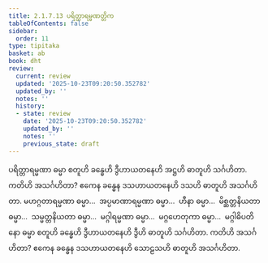 ```yaml
---
title: 2.1.7.13 ပရိတ္တာရမ္မဏတ္တိက
tableOfContents: false
sidebar:
  order: 11
type: tipitaka
basket: ab
book: dht
review:
  current: review
  updated: '2025-10-23T09:20:50.352782'
  updated_by: ''
  notes: ''
  history:
  - state: review
    date: '2025-10-23T09:20:50.352782'
    updated_by: ''
    notes: ''
    previous_state: draft
---
```



<ReviewStatus review={frontmatter.review} showDetails={true} />

<HypothesisAnnotation frontmatter={frontmatter} />

<DynamicBreadcrumb />

<Division number="97" book="dht" e="ch" v="31" p="17">

<Paragraph number="143" book="dht">
ပရိတ္တာရမ္မဏာ ဓမ္မာ စတူဟိ ခန္ဓေဟိ ဒွီဟာယတနေဟိ အဋ္ဌဟိ ဓာတူဟိ သင်္ဂဟိတာ. ကတိဟိ အသင်္ဂဟိတာ? ဧကေန ခန္ဓေန ဒသဟာယတနေဟိ ဒသဟိ ဓာတူဟိ အသင်္ဂဟိတာ.
</Paragraph>

</Division>
<Division number="98" book="dht" e="ch" v="31" p="17">

<Paragraph number="144" book="dht">
မဟဂ္ဂတာရမ္မဏာ ဓမ္မာ…  အပ္ပမာဏာရမ္မဏာ ဓမ္မာ…  ဟီနာ ဓမ္မာ…  မိစ္ဆတ္တနိယတာ ဓမ္မာ…  သမ္မတ္တနိယတာ ဓမ္မာ…  မဂ္ဂါရမ္မဏာ ဓမ္မာ…  မဂ္ဂဟေတုကာ ဓမ္မာ…  မဂ္ဂါဓိပတိနော ဓမ္မာ စတူဟိ ခန္ဓေဟိ ဒွီဟာယတနေဟိ ဒွီဟိ ဓာတူဟိ သင်္ဂဟိတာ. ကတိဟိ အသင်္ဂဟိတာ? ဧကေန ခန္ဓေန ဒသဟာယတနေဟိ သောဠသဟိ ဓာတူဟိ အသင်္ဂဟိတာ.
</Paragraph>
</Division>